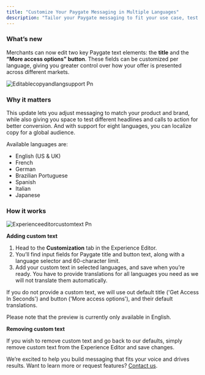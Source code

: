 ```yaml
---
title: "Customize Your Paygate Messaging in Multiple Languages"
description: "Tailor your Paygate messaging to fit your use case, test what converts best, and speak to users in one of eight supported languages—including English (US & UK), Japanese, Spanish, French, and more."
---
```


### What’s new

Merchants can now edit two key Paygate text elements: the **title** and the **“More access options” button**. These fields can be customized per language, giving you greater control over how your offer is presented across different markets.

![Editablecopyandlangsupport Pn](/images/editablecopyandlangsupport.png)

### Why it matters

This update lets you adjust messaging to match your product and brand, while also giving you space to test different headlines and calls to action for better conversion. And with support for eight languages, you can localize copy for a global audience.

Available languages are:

- English (US & UK)
- French
- German
- Brazilian Portuguese
- Spanish
- Italian
- Japanese

### How it works

![Experienceeditorcustomtext Pn](/images/experienceeditorcustomtext.png)

**Adding custom text**

1. Head to the **Customization** tab in the Experience Editor.
2. You’ll find input fields for Paygate title and button text, along with a language selector and 60-character limit.
3. Add your custom text in selected languages, and save when you’re ready. You have to provide translations for all languages you need as we will not translate them automatically.

If you do not provide a custom text, we will use out default title ('Get Access In Seconds') and button ('More access options'), and their default translations.

Please note that the preview is currently only available in English.

**Removing custom text**

If you wish to remove custom text and go back to our defaults, simply remove custom text from the Experience Editor and save changes.

We’re excited to help you build messaging that fits your voice and drives results. Want to learn more or request features? [Contact us](mailto:sales@supertab.co).